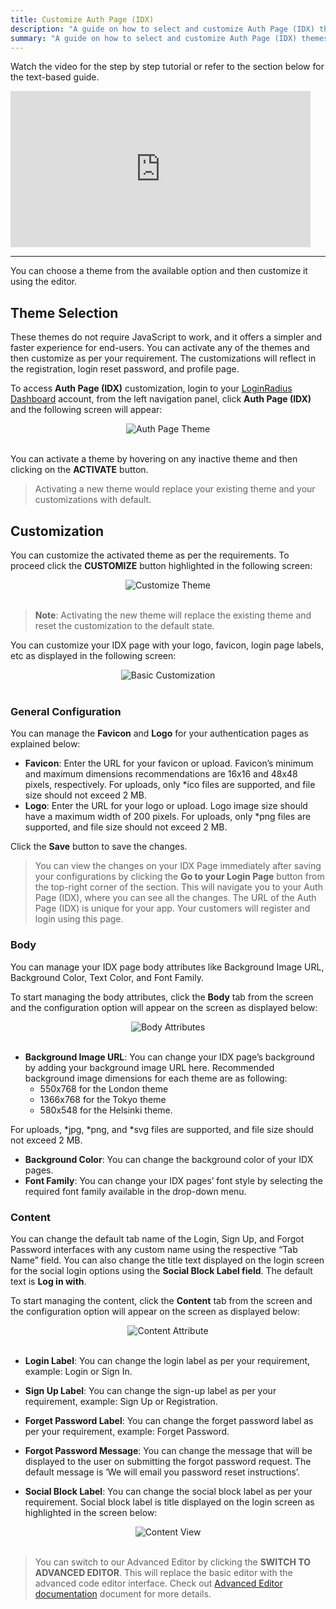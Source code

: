 ```yaml
---
title: Customize Auth Page (IDX)
description: "A guide on how to select and customize Auth Page (IDX) themes."
summary: "A guide on how to select and customize Auth Page (IDX) themes"
---
```



Watch the video for the step by step tutorial or refer to the section below for the text-based guide.

<iframe width="480" height="250" src="https://www.youtube.com/embed/0AO9xR18wxs" frameborder="0" allow="accelerometer; autoplay; clipboard-write; encrypted-media; gyroscope; picture-in-picture" allowfullscreen></iframe>

<hr/>

You can choose a theme from the available option and then customize it using the editor.

## Theme Selection

These themes do not require JavaScript to work, and it offers a simpler and faster experience for end-users. You can activate any of the themes and then customize as per your requirement. The customizations will reflect in the registration, login reset password, and profile page.

To access **Auth Page (IDX)** customization, login to your [LoginRadius Dashboard](https://dashboard.loginradius.com/dashboard) account, from the left navigation panel, click **Auth Page (IDX)** and the following screen will appear:

<div style="text-align:center">
  <img src="../assets/howto/auth-page-customization/theme-selection.png" alt="Auth Page Theme" />
</div>
<br/>


You can activate a theme by hovering on any inactive theme and then clicking on the **ACTIVATE** button.

> Activating a new theme would replace your existing theme and your customizations with default.

## Customization

You can customize the activated theme as per the requirements. To proceed click the **CUSTOMIZE** button highlighted in the following screen:

<div style="text-align:center">
  <img src="../assets/howto/auth-page-customization/customize-theme.png" alt="Customize Theme" /> 
</div>
<br/>




> **Note**: Activating the new theme will replace the existing theme and reset the customization to the default state.

You can customize your IDX page with your logo, favicon, login page labels, etc as displayed in the following screen:

<div style="text-align:center">
  <img src="../assets/howto/auth-page-customization/basic-customization.png" alt="Basic Customization" />
</div>
<br/>

### General Configuration
You can manage the **Favicon** and **Logo** for your authentication pages as explained below: 
- **Favicon**: Enter the URL for your favicon or upload. Favicon’s minimum and maximum dimensions recommendations are 16x16 and 48x48 pixels, respectively. For uploads, only *ico files are supported, and file size should not exceed 2 MB.
- **Logo**: Enter the URL for your logo or upload. Logo image size should have a maximum width of 200 pixels. For uploads, only *png files are supported, and file size should not exceed 2 MB.
 
Click the **Save** button to save the changes. 

> You can view the changes on your IDX Page immediately after saving your configurations by clicking the **Go to your Login Page** button from the top-right corner of the section. This will navigate you to your Auth Page (IDX), where you can see all the changes. The URL of the Auth Page (IDX) is unique for your app. Your customers will register and login using this page.

### Body
You can manage your IDX page body attributes like Background Image URL, Background Color, Text Color, and Font Family.


To start managing the body attributes, click the **Body** tab from the screen and the configuration option will appear on the screen as displayed below:

<div style="text-align:center">
  <img src="../assets/howto/auth-page-customization/body-attribute.png" alt="Body Attributes" />
</div>
<br/>



- **Background Image URL**: You can change your IDX page’s background by adding your background image URL here. Recommended background image dimensions for each theme are as following:
   - 550x768 for the London theme
   - 1366x768 for the Tokyo theme
   - 580x548 for the Helsinki theme. 

For uploads, *jpg, *png, and *svg files are supported, and file size should not exceed 2 MB.

- **Background Color**: You can change the background color of your IDX pages.
- **Font Family**: You can change your IDX pages’ font style by selecting the required font family available in the drop-down menu.

### <Developer>Content</Developer>

You can change the default tab name of the Login, Sign Up, and Forgot Password interfaces with any custom name using the respective “Tab Name” field. You can also change the title text displayed on the login screen for the social login options using the **Social Block Label field**. The default text is **Log in with**.

To start managing the content, click the **Content** tab from the screen and the configuration option will appear on the screen as displayed below:

<div style="text-align:center">
  <img src="../assets/howto/auth-page-customization/content-attribute.png" alt="Content Attribute" />
</div>
<br/>

 - **Login Label**: You can change the login label as per your requirement, example: Login or Sign In.

- **Sign Up Label**: You can change the sign-up label as per your requirement, example: Sign Up or Registration.

- **Forget Password Label**: You can change the forget password label as per your requirement, example: Forget Password.

- **Forgot Password Message**: You can change the message that will be displayed to the user on submitting the forgot password request. The default message is ‘We will email you password reset instructions’.

- **Social Block Label**: You can change the social block label as per your requirement. Social block label is title displayed on the login screen as highlighted in the screen below:

<div style="text-align:center">
  <img src="../assets/howto/auth-page-customization/content-view.png" alt="Content View" />
</div>
<br/>

> You can switch to our Advanced Editor by clicking the **SWITCH TO ADVANCED EDITOR**. This will replace the basic editor with the advanced code editor interface. Check out [Advanced Editor documentation](/howto/advanced-editor/) document for more details.